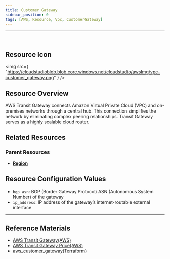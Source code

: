 ```yaml
---
title: Customer Gateway
sidebar_position: 0
tags: [AWS, Resource, Vpc, CustomerGateway]
---
```


<hr />
<br />

## Resource Icon

<img
    src={
        "https://cloudstudioblob.blob.core.windows.net/cloudstudio/awsImg/vpc-customer_gateway.png"
    }
/>

## Resource Overview

AWS Transit Gateway connects Amazon Virtual Private Cloud (VPC) and on-premises networks through a central hub. 
This connection simplifies the network by eliminating complex peering relationships. 
Transit Gateway serves as a highly scalable cloud router.
## Related Resources

### Parent Resources

-   [**Region**](https://docs.cstudio.app/docs/resource/aws/Base/Region)

## Resource Configuration Values

-   `bgp_asn`: BGP (Border Gateway Protocol) ASN (Autonomous System Number) of the gateway
-   `ip_address`: IP address of the gateway’s internet-routable external interface

---

## Reference Materials

-   [AWS Transit Gateway(AWS)](https://aws.amazon.com/ko/transit-gateway/?nc2=type_a)
-   [AWS Transit Gateway Price(AWS)](https://aws.amazon.com/ko/transit-gateway/pricing/)
-   [aws_customer_gateway(Terraform)](https://registry.terraform.io/providers/hashicorp/aws/latest/docs/resources/customer_gateway)
